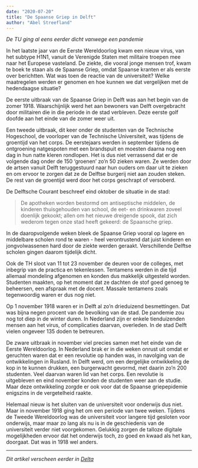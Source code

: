 ```yaml
---
date: "2020-07-20"
title: "De Spaanse Griep in Delft"
author: "Abel Streefland"
---
```


_De TU ging al eens eerder dicht vanwege een pandemie_

In het laatste jaar van de Eerste Wereldoorlog kwam een nieuw virus, van het subtype H1N1, vanuit de Verenigde Staten met militaire troepen mee naar het Europese vasteland. De ziekte, die vooral jonge mensen trof, kwam te boek te staan als de Spaanse Griep, omdat Spaanse kranten er als eerste over berichtten. Wat was toen de reactie van de universiteit? Welke maatregelen werden er genomen en hoe kunnen we dat vergelijken met de hedendaagse situatie?

De eerste uitbraak van de Spaanse Griep in Delft was aan het begin van de zomer 1918. Waarschijnlijk werd het aan bewoners van Delft overgebracht door militairen die in die periode in de stad verbleven. Deze eerste golf doofde aan het einde van de zomer weer uit.

Een tweede uitbraak, dit keer onder de studenten van de Technische Hogeschool, de voorloper van de Technische Universiteit, was tijdens de groentijd van het corps. De eerstejaars werden in september tijdens de ontgroening natgespoten met een brandspuit en moesten daarna nog een dag in hun natte kleren rondlopen. Het is dus niet verrassend dat er de volgende dag onder de 150 ‘groenen’ zo’n 50 zieken waren. Ze werden door de artsen vanuit Delft teruggestuurd naar hun ouders om daar uit te zieken en om ervoor te zorgen dat ze de Delftse burgerij niet aan zouden steken. De rest van de groentijd werd door het corps geschrapt of versoberd.

<Illustration source="6071d882-4b32-e1d1-cdd7-36b01dacc77e.json"></Illustration>

De Delftsche Courant beschreef eind oktober de situatie in de stad:

> De apotheken worden bestormd om antiseptische middelen, de kinderen thuisgehouden van school, de eet- en drinkwaren zoveel doenlijk gekookt; allen om het nieuwe dreigende spook, dat zich wederom tegen onze stad heeft gekeerd: de Spaansche griep.

In de daaropvolgende weken bleek de Spaanse Griep vooral op lagere en middelbare scholen rond te waren - heel verontrustend dat juist kinderen en jongvolwassenen hard door de ziekte werden geraakt. Verschillende Delftse scholen gingen daarom tijdelijk dicht.

Ook de TH sloot van 11 tot 23 november de deuren voor de colleges, met inbegrip van de practica en tekenlessen. Tentamens werden in die tijd allemaal mondeling afgenomen en konden dus makkelijk uitgesteld worden. Studenten maakten, op het moment dat ze dachten de stof goed genoeg te beheersen, een afspraak met de docent. Massale tentamens zoals tegenwoordig waren er dus nog niet.

<Illustration source="852d1dcb-9b49-89ac-b1bb-0cd8b6f1eac5.json"></Illustration>

Op 1 november 1918 waren er in Delft al zo’n drieduizend besmettingen. Dat was bijna negen procent van de bevolking van de stad. De pandemie zou nog tot diep in de winter duren. In Nederland zijn er enkele tienduizenden mensen aan het virus, of complicaties daarvan, overleden. In de stad Delft vielen ongeveer 135 doden te betreuren.

De zware uitbraak in november viel precies samen met het einde van de Eerste Wereldoorlog. In Nederland brak er in die weken onrust uit omdat er geruchten waren dat er een revolutie op handen was, in navolging van de ontwikkelingen in Rusland. In Delft werd, om een dergelijke ontwikkeling de kop in te kunnen drukken, een burgerwacht gevormd, met daarin zo’n 200 studenten. Veel daarvan waren lid van het corps. Een revolutie is uitgebleven en eind november konden de studenten weer aan de studie. Maar deze ontwikkeling zorgde er ook voor dat de Spaanse griepepidemie enigszins in de vergetelheid raakte.

Helemaal nieuw is het sluiten van de universiteit voor onderwijs dus niet. Maar in november 1918 ging het om een periode van twee weken. Tijdens de Tweede Wereldoorlog was de universiteit voor langere tijd gesloten voor onderwijs, maar maar zo lang als nu is in de geschiedenis van de universiteit verder niet voorgekomen. Gelukkig zorgen de talloze digitale mogelijkheden ervoor dat het onderwijs toch, zo goed en kwaad als het kan, doorgaat. Dat was in 1918 wel anders.

---

_Dit artikel verscheen eerder in [Delta](https://www.delta.tudelft.nl/article/de-tu-ging-al-eens-eerder-dicht-vanwege-een-pandemie)_
